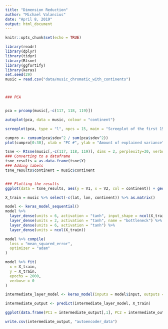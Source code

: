 ```yaml
---
title: "Dimension Reduction"
author: "Michael Valancius"
date: "April 8, 2019"
output: html_document
---
```


```r
knitr::opts_chunk$set(echo = TRUE)
```

```r
library(readr)
library(dplyr)
library(tidyr)
library(Rtsne)
library(ggfortify)
library(keras)
set.seed(29)
music = read.csv("data/music_chromatic_with_continents")




```

```r
### PCA


pca = prcomp(music[,-c(117, 118, 119)])

autoplot(pca, data = music, colour = "continent")

```
```r
screeplot(pca, type = "l", npcs = 15, main = "Screeplot of the first 15 PCs")
```
```r
cumpro <- cumsum(pca$sdev^2 / sum(pca$sdev^2))
plot(cumpro[0:30], xlab = "PC #", ylab = "Amount of explained variance", main = "Cumulative variance plot")
```

```r


tsne <- Rtsne(music[,-c(117, 118, 119)], dims = 2, perplexity=30, verbose=FALSE, max_iter = 800)
### Converting to a dataframe
tsne_results = as.data.frame(tsne$Y)
### Adding labels
tsne_results$continent = music$continent


### Plotting the results
ggplot(data = tsne_results, aes(y = V1, x = V2, col = continent)) + geom_point()

```

```r
X_train = music %>% select(-c(lat, lon, continent)) %>% as.matrix()

model <- keras_model_sequential()
model %>%
  layer_dense(units = 6, activation = "tanh", input_shape = ncol(X_train)) %>%
  layer_dense(units = 2, activation = "tanh", name = "bottleneck") %>%
  layer_dense(units = 6, activation = "tanh") %>%
  layer_dense(units = ncol(X_train))

model %>% compile(
  loss = "mean_squared_error", 
  optimizer = "adam"
)

model %>% fit(
  x = X_train, 
  y = X_train, 
  epochs = 2000,
  verbose = 0
)

intermediate_layer_model <- keras_model(inputs = model$input, outputs = get_layer(model, "bottleneck")$output)

intermediate_output <- predict(intermediate_layer_model, X_train)

ggplot(data.frame(PC1 = intermediate_output[,1], PC2 = intermediate_output[,2]), aes(x = PC1, y = PC2, col = music$continent)) + geom_point()

write.csv(intermediate_output, "autoencoder_data")
```


